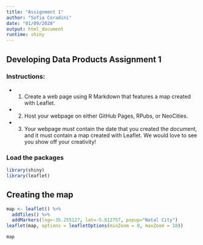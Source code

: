 ---
title: "Assignment 1"
author: "Sofia Coradini"
date: "01/09/2020"
output: html_document
runtime: shiny
---

## Developing Data Products Assignment 1

### Instructions:
* 1. Create a web page using R Markdown that features a map created with Leaflet.

* 2. Host your webpage on either GitHub Pages, RPubs, or NeoCities.

* 3. Your webpage must contain the date that you created the document, and it must contain a map created with Leaflet. We would love to see you show off your creativity!

### Load the packages 
```{r setup, echo=TRUE}
library(shiny)
library(leaflet)
```

## Creating the map

```{r, echo=TRUE}
map <- leaflet() %>%
  addTiles() %>%
  addMarkers(lng=-35.255127, lat=-5.812757, popup="Natal City")
leaflet(map, options = leafletOptions(minZoom = 0, maxZoom = 18))

map
```

